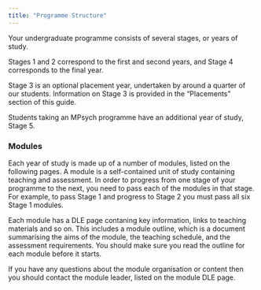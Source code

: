 ```yaml
---
title: "Programme Structure"
---
```


Your undergraduate programme consists of several stages, or years of study. 

Stages 1 and 2 correspond to the first and second years, and Stage 4 corresponds to the final year. 

Stage 3 is an optional placement year, undertaken by around a quarter of our students. Information on Stage 3 is provided in the "Placements" section of this guide.

Students taking an MPsych programme have an additional year of study, Stage 5. 

### Modules

Each year of study is made up of a number of modules, listed on the following pages. A module is a self-contained unit of study containing teaching and assessment. In order to progress from one stage of your programme to the next, you need to pass each of the modules in that stage. For example, to pass Stage 1 and progress to Stage 2 you must pass all six Stage 1 modules. 

Each module has a DLE page contaning key information, links to teaching materials and so on. This includes a module outline, which is a document summarising the aims of the module, the teaching schedule, and the assessment requirements. You should make sure you read the outline for each module before it starts. 

If you have any questions about the module organisation or content then you should contact the module leader, listed on the module DLE page. 